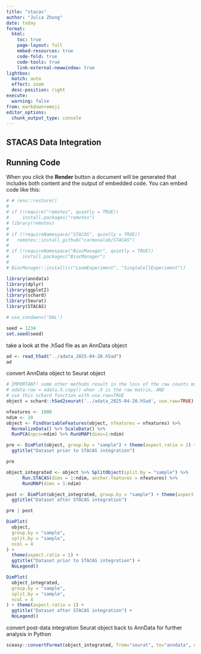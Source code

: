 ```yaml
---
title: "stacas"
author: "Julia Zhong"
date: today
format:
  html:
    toc: true
    page-layout: full
    embed-resources: true
    code-fold: true
    code-tools: true
    link-external-newwindow: true
lightbox:
  match: auto
  effect: zoom
  desc-position: right
execute:
  warning: false
from: markdown+emoji 
editor_options: 
  chunk_output_type: console
---
```


## STACAS Data Integration

## Running Code

When you click the **Render** button a document will be generated that includes both content and the output of embedded code. You can embed code like this:

```r
# # renv::restore()
# 
# if (!require("remotes", quietly = TRUE))
#     install.packages("remotes")
# library(remotes)
# 
# if (!requireNamespace("STACAS", quietly = TRUE))
#   remotes::install_github("carmonalab/STACAS")
# 
# if (!requireNamespace("BiocManager", quietly = TRUE))
#     install.packages("BiocManager")
# 
# BiocManager::install(c("LoomExperiment", "SingleCellExperiment"))
```

```r
library(anndata)
library(dplyr)
library(ggplot2)
library(schard)
library(Seurat)
library(STACAS)

# use_condaenv('DAL')

seed = 1234
set.seed(seed)
```

take a look at the .h5ad file as an AnnData object
```r
ad <- read_h5ad("../adata_2025-04-20.h5ad")
ad
```

convert AnnData object to Seurat object
```r
# IMPORTANT! some other methods result in the loss of the raw counts matrix during the conversion. in Python, need to run:
# adata.raw = adata.X.copy() when .X is the raw matrix, AND
# use this schard function with use.raw=TRUE
object = schard::h5ad2seurat('../adata_2025-04-20.h5ad', use.raw=TRUE)
```

```r
nfeatures <- 1000
ndim <- 20
object <- FindVariableFeatures(object, nfeatures = nfeatures) %>%
  NormalizeData() %>% ScaleData() %>%
  RunPCA(npcs=ndim) %>% RunUMAP(dims=1:ndim)
```

```r
pre <- DimPlot(object, group.by = "sample") + theme(aspect.ratio = 1) +
  ggtitle("Dataset prior to STACAS integration")

pre
```

```r
object_integrated <- object %>% SplitObject(split.by = "sample") %>%
      Run.STACAS(dims = 1:ndim, anchor.features = nfeatures) %>%
      RunUMAP(dims = 1:ndim) 
```

```r
post <- DimPlot(object_integrated, group.by = "sample") + theme(aspect.ratio = 1) +
  ggtitle("Dataset after STACAS integration")

pre | post
```

```r
DimPlot(
  object,
  group.by = "sample",
  split.by = "sample",
  ncol = 4
) + 
  theme(aspect.ratio = 1) +
  ggtitle("Dataset prior to STACAS integration") +
  NoLegend()
```

```r
DimPlot(
  object_integrated, 
  group.by = "sample", 
  split.by = "sample",
  ncol = 4
) + theme(aspect.ratio = 1) +
  ggtitle("Dataset after STACAS integration") +
  NoLegend()
```

convert post-data integration Seurat object back to AnnData for further analysis in Python
```r
sceasy::convertFormat(object_integrated, from="seurat", to="anndata", outFile=paste("../integrated_", Sys.Date(), ".h5ad", sep=""))
```

